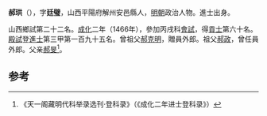 '''郝珙'''（{{bd|1438年||？}}），字'''廷璧'''，山西平陽府解州安邑縣人，[[明朝|明朝]]政治人物。進士出身。

山西鄉試第二十二名。[[成化|成化]]二年（1466年），參加丙戌科[[會試|會試]]，得[[貢士|貢士]]第六十名。[[殿試|殿試]]登[[進士|進士]]第三甲第一百九十五名。曾祖父[[郝克明|郝克明]]，贈員外郎。祖父[[郝政|郝政]]，曾任員外郎。父亲[[郝旻|郝旻]]<ref>《天一阁藏明代科举录选刊·登科录》（《成化二年进士登科录》）</ref>。

==参考==
{{reflist}}
{{明朝人物小作品}}
{{成化二年丙戌科殿試金榜}}